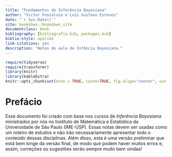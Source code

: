 ```yaml
--- 
title: "Fundamentos de Inferência Bayesiana"
author: "Victor Fossaluza e Luís Gustavo Esteves"
date: "`r Sys.Date()`"
site: bookdown::bookdown_site
documentclass: book
bibliography: [bibliografia.bib, packages.bib]
biblio-style: apalike
link-citations: yes
description: "Notas de aula de Infência Bayesiana."
---
```


```r
require(tidyverse)
require(transformr)
library(knitr)
library(kableExtra)
knitr::opts_chunk$set(echo = TRUE, cache=TRUE, fig.align="center", out.width="80%", warning=FALSE, message = FALSE)
```


# Prefácio {-}

Esse documento foi criado com base nos cursos de *Inferência Bayesiana* ministrados por nós no Instituto de Matemática e Estatística da Universidade de São Paulo (IME-USP). Essas notas devem ser usadas como um roteiro de estudos e não irão necessariamente apresentar todo o conteúdo dessas disciplinas. Além disso, esta é uma versão preliminar que está bem longe da versão final, de modo que podem haver muitos erros e, assim, correções ou sugestões serão sempre muito bem vindas!


